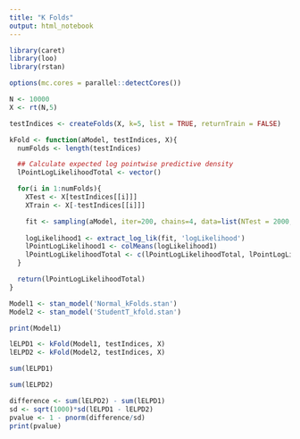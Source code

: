 ```yaml
---
title: "K Folds"
output: html_notebook
---
```


```r
library(caret)
library(loo)
library(rstan)
```

```r
options(mc.cores = parallel::detectCores())
```


```r
N <- 10000
X <- rt(N,5)
```


```r
testIndices <- createFolds(X, k=5, list = TRUE, returnTrain = FALSE)
```



```r
kFold <- function(aModel, testIndices, X){
  numFolds <- length(testIndices)

  ## Calculate expected log pointwise predictive density
  lPointLogLikelihoodTotal <- vector()

  for(i in 1:numFolds){
    XTest <- X[testIndices[[i]]]
    XTrain <- X[-testIndices[[i]]]

    fit <- sampling(aModel, iter=200, chains=4, data=list(NTest = 2000, NTrain = 8000, XTrain = XTrain, XTest = XTest))
    
    logLikelihood1 <- extract_log_lik(fit, 'logLikelihood')
    lPointLogLikelihood1 <- colMeans(logLikelihood1)
    lPointLogLikelihoodTotal <- c(lPointLogLikelihoodTotal, lPointLogLikelihood1)
  }

  return(lPointLogLikelihoodTotal)
}
```

```r
Model1 <- stan_model('Normal_kFolds.stan')
Model2 <- stan_model('StudentT_kfold.stan')
```


```r
print(Model1)
```

```r
lELPD1 <- kFold(Model1, testIndices, X)
lELPD2 <- kFold(Model2, testIndices, X)
```

```r
sum(lELPD1)
```

```r
sum(lELPD2)
```

```r
difference <- sum(lELPD2) - sum(lELPD1)
sd <- sqrt(1000)*sd(lELPD1 - lELPD2)
pvalue <- 1 - pnorm(difference/sd)
print(pvalue)
```

